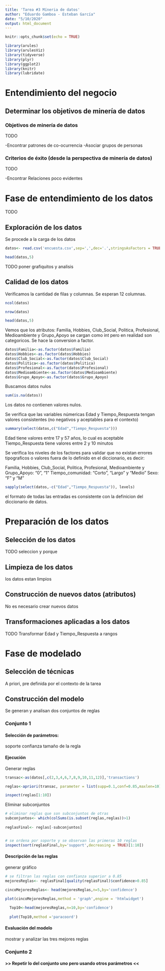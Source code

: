```yaml
---
title: 'Tarea #3 Míneria de datos'
author: "Eduardo Gamboa - Esteban García"
date: "5/10/2020"
output: html_document
---
```


```r
knitr::opts_chunk$set(echo = TRUE)

library(arules)
library(arulesViz)
library(tidyverse)
library(plyr)
library(ggplot2)
library(knitr)
library(lubridate)
```


# Entendimiento del negocio

## Determinar los objetivos de minería de datos

### Objetivos de minería de datos

TODO

-Encontrar patrones de co-ocurrencia
-Asociar grupos de personas

### Criterios de éxito (desde la perspectiva de minería de datos)

TODO

-Encontrar Relaciones poco evidentes

		
# Fase de entendimiento de los datos

TODO

## Exploración de los datos

Se procede a la carga de los datos 

```r
datos<- read.csv('encuesta.csv',sep=',',dec='.',stringsAsFactors = TRUE)

```

```r
head(datos,5)
```

TODO poner grafiquitos y analisis 

## Calidad de los datos

Verificamos la cantidad de filas y columnas. Se esperan 12 columnas.

```r
ncol(datos)

nrow(datos)

```
```r
head(datos,5)
```
Vemos que los atributos: Familia, Hobbies, Club_Social, Politica, Profesional, Medioambiente y Grupo_Apoyo se cargan como int pero en realidad son categoricos. Se hace la conversion a factor. 

```r
datos$Familia<-as.factor(datos$Familia)
datos$Hobbies<-as.factor(datos$Hobbies)
datos$Club_Social<-as.factor(datos$Club_Social)
datos$Politica<-as.factor(datos$Politica)
datos$Profesional<-as.factor(datos$Profesional)
datos$Medioambiente<-as.factor(datos$Medioambiente)
datos$Grupo_Apoyo<-as.factor(datos$Grupo_Apoyo)
```

Buscamos datos nulos
```r
sum(is.na(datos)) 
```

Los datos no contienen valores nulos.

Se verifica que las variables númericas Edad y Tiempo_Respuesta tengan valores consistentes (no negativos y aceptables para el contexto) 
```r
summary(select(datos,c("Edad","Tiempo_Respuesta")))
```
Edad tiene valores entre 17 y 57 años, lo cual es aceptable
Tiempo_Respuesta tiene valores entre 2 y 10 minutos

Se verifica los niveles de los factores para validar que no existan errores tipograficos o valores fuera de lo definido en el diccionario, es decir:

Familia, Hobbies, Club_Social, Politica, Profesional, Medioambiente y Grupo_Apoyo: "0", "1"
Tiempo_comunidad: "Corto", "Largo" y "Medio"
Sexo: "F" y "M"


```r
sapply(select(datos,-c("Edad","Tiempo_Respuesta")), levels)
```

el formato de todas las entradas es consistente con la definicion del diccionario de datos.

# Preparación de los datos

## Selección de los datos
TODO
seleccion y porque

## Limpieza de los datos
los datos estan limpios

## Construcción de nuevos datos (atributos)
No es necesario crear nuevos datos


## Transformaciones aplicadas a los datos
TODO
Transformar Edad y Tiempo_Respuesta a rangos

# Fase de modelado

## Selección de técnicas
A priori, pre definida por el contexto de la tarea

## Construcción del modelo

Se generan y analisan dos conjuntos de reglas

### Conjunto 1
#### Selección de parámetros:
soporte
confianza
tamaño de la regla

#### Ejecución
Generar reglas

```r
transac<-as(datos[,c(2,3,4,6,7,8,9,10,11,12)],'transactions')

reglas<-apriori(transac, parameter = list(supp=0.1,conf=0.85,maxlen=10))

inspect(reglas[1:10])
```


Eliminar subconjuntos
```r
# eliminar reglas que son subconjuntos de otras 
subconjuntos<- which(colSums(is.subset(reglas,reglas))>1)
  
reglasFinal<- reglas[-subconjuntos]


# se ordena por soporte y se observan las primeras 10 reglas
inspect(sort(reglasFinal,by='support',decreasing = TRUE)[1:10])
```
#### Descripción de las reglas
generar gráfico


```r
# se filtran las reglas con confianza superior a 0.85
mejoresReglas<- reglasFinal[quality(reglasFinal)$confidence>0.85]

cincoMejoresReglas<- head(mejoresReglas,n=5,by='confidence')
  
plot(cincoMejoresReglas,method = 'graph',engine = 'htmlwidget')

```
```r
  Top10<-head(mejoresReglas,n=10,by='confidence')
  
  plot(Top10,method ='paracoord')
```
#### Evaluación del modelo
mostrar y analizar las tres mejores reglas



### Conjunto 2
#### >> Repetir lo del conjunto uno pero usando otros parámetros <<




